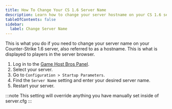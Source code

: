 ```yaml
---
title: How To Change Your CS 1.6 Server Name
description: Learn how to change your server hostname on your CS 1.6 server.
tableOfContents: false
sidebar:
  label: Change Server Name
---
```


This is what you do if you need to change your server name on your Counter-Strike 1.6 server, also referred to as a hostname. This is what is displayed to players in the server browser.

1. Log in to the [Game Host Bros Panel](https://panel.gamehostbros.com/).
2. Select your server.
3. Go to `Configuration > Startup Parameters`.
4. Find the `Server Name` setting and enter your desired server name.
5. Restart your server.

:::note
This setting will override anything you have manually set inside of server.cfg
:::